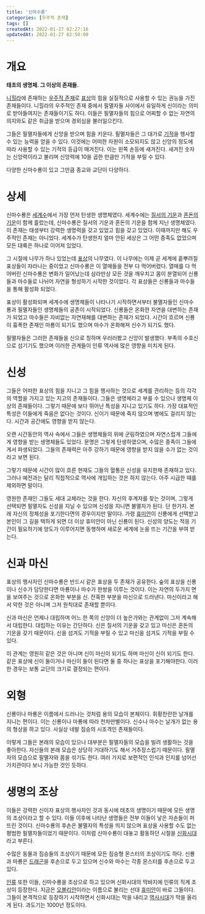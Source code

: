 ```yaml
---
title: '신마수룡'
categories: [우주적 존재]
tags: []
createdAt: 2022-01-27 02:27:16
updatedAt: 2022-01-27 02:50:00
---
```


# 개요
<QBlock>
  <P><Strong>태초의 생명체. 그 이상의 존재들.</Strong></P>
</QBlock>

[니힐라](니힐라_위키)에 존재하는 [우주적 존재](우주적_존재)로 [표상](표상)의 힘을 실질적으로 사용할 수 있는 권능을 가진 존재들이다. 니힐라의 우주적인 존재 중에서 필멸자들 사이에서 유일하게 신이라는 의미로 받아들여지는 존재들이기도 하다. 이들은 필멸자들의 힘으로 어찌할 수 없는 자연의 의지와도 같은 취급을 받으며 경외심을 불러일으킨다.

그들은 필멸자들에게 신앙을 받으며 힘을 키운다. 필멸자들은 그 대가로 [기적](기적)을 행사할 수 있는 능력을 얻을 수 있다. 이것에는 어떠한 자원이 소모되지도 않고 신앙의 정도에 따라 사용할 수 있는 기적의 등급이 매겨진다. 이는 왼쪽 손등에 새겨진다. 새겨진 숫자는 신앙력이라고 불리며 신앙력에 10을 곱한 만큼만 기적을 부릴 수 있다.

다양한 신마수룡이 있고 그만큼 종교와 교단이 다양하다.

# 상세
신마수룡은 [세계수](세계수)에서 가장 먼저 탄생한 생명체였다. 세계수에는 [질서의 기운](질서의_기운)과 [혼돈의 기운](혼돈의_기운)이 함께 흘렀는데, 신마수룡은 질서의 기운과 혼돈의 기운을 함께 지닌 생명체였다. 이 존재는 태생부터 강력한 생명력을 갖고 있었고 힘을 갖고 있었다. 이때까지만 해도 우주적인 존재는 아니었다. 세계수가 탄생한지 얼마 안된 세상은 그 어떤 종족도 없었으며 모든 대륙은 하나로 이어져 있었다.

그 시절에 나무가 하나 있었는데 [표상](표상)의 나무였다. 이 나무에는 이제 곧 세계에 흩뿌려질 표상들이 자라나는 중이었고 신마수룡은 이 열매들을 전부 다 먹어버렸다. 열매를 다 먹어버린 신마수룡은 변화가 일어났는데 삼라만상 모든 것을 깨우치고 몸이 분열되어 신룡들과 마수들로 나뉘어 자연을 형성하기 시작한 것이었다. 각 표상들은 신룡들과 마수들을 통해 활성화 되었다.

표상이 활성화되며 세계수에 생명체들이 나타나기 시작하면서부터 불멸자들인 신마수룡과 필멸자들인 생명체들의 공존이 시작되었다. 신룡들은 온화한 자연을 대변하는 존재가 되었고 마수들은 자비없는 자연재해를 대변하는 존재가 되었다. 시간이 흐르며 신룡이 흉폭한 존재인 마룡이 되기도 했으며 마수가 온화해져 신수가 되기도 했다.

필멸자들은 그러한 존재들을 신으로 칭하며 우러러봤고 신앙이 발생했다. 부족의 수호신으로 섬기기도 했으며 이러한 관계들이 인류 역사에 많은 영향을 미치게 된다.

# 신성
그들은 어떠한 표상의 힘을 지니고 그 힘을 행사하는 것으로 세계를 관리하는 등의 각각의 역할을 가지고 있는 지고의 존재들이다. 그들은 생명체라고 부를 수 있으나 생명체 이상의 존재들이다. 그렇기 때문에 보다 뛰어난 특성을 지니고 있기도 하다. 가장 대표적인 특성은 이들에게 죽음은 없다는 것이다. 신이기 때문에 죽지 않으며 병에도 걸리지 않는다. 시간과 공간에도 영향을 받지 않는다.

오랜 시간동안의 역사 속에서 그들은 생명체들의 위에 군림하였으며 자연스럽게 그들에게 영향을 받는 생명체들도 있었다. 문명은 그렇게 탄생하였으며, 수많은 종족이 그들에게서 파생되었다. 그들의 존재력은 아주 강하기 때문에 영향을 받지 않을 수가 없는 것이라고 보면 된다.

그렇기 때문에 시간이 많이 흐른 현재도 그들의 혈통은 신성을 유지한채 존재하고 있다. 그러나 예전과는 달리 직접적으로 역사에 개입하는 것은 하지 않는다. 아주 시급한 때를 제외하면 말이다.

영원한 존재인 그들도 세대 교체라는 것을 한다. 자신의 후계자를 찾는 것이며, 그렇게 선택되면 필멸자도 신성을 지닐 수 있으며 신성을 지니면 불멸자가 된다. 단 한가지. 본래 자신의 정체성을 포기한다면의 경우이지만 말이다. 가령 [휴미안](휴미안)이 신룡에게 선택받고 본인이 그 길을 택하게 되면 더 이상 휴미안이 아닌 신룡이 된다. 신성의 양도는 적응 기간이 필요하기에 양도가 이루어지면 동행하며 새로운 세계에 눈을 뜨는 기간을 부여 받는다.

# 신과 마신
표상의 행사자인 신마수룡은 반드시 같은 표상을 두 존재가 공유한다. 숲의 표상을 신룡이나 신수가 담당한다면 마룡이나 마수가 한쌍을 이루는 것이다. 이는 자연의 두가지 면을 보여주는 것으로 온화한 부분을 신. 잔혹한 부분을 마신으로 드러낸다. 마신이라고 해서 악한 것은 아니며 그저 원칙대로 존재할 뿐이다.

신과 마신은 언제나 대립하며 어느 한 쪽의 신앙이 더 높은가와는 관계없이 그저 계속해서 대립한다. 대립하는 이유는 간단하다. 신은 질서의 기운을 갖고 있고 마신은 혼돈의 기운을 갖기 때문이다. 신을 섬겨도 기적을 부릴 수 있고 마신을 섬겨도 기적을 부릴 수 있다.

이 관계는 영원히 같은 것은 아니며 신이 마신이 되기도 하며 마신이 신이 되기도 한다. 같은 표상에 신이 둘이거나 마신이 둘이 된다면 둘 중 하나는 표상을 포기해야한다. 이러한 경우는 보통 교단의 크기로 결정되는 편이다.

# 외형
신룡이나 마룡은 이름에서 드러나는 것처럼 용의 모습이 본체이다. 휘황찬란한 날개를 지니는 편이다. 이는 신룡이나 마룡에 따라 천차만별이다. 신수나 마수는 날개가 없는 용의 형상을 하고 있다. 사실상 네발 짐승의 시조격인 존재들이다.

이렇게 그들은 본래의 모습이 있으나 대부분은 필멸자들의 모습을 빌려 생활하는 것을 좋아한다. 자신들의 본래 모습은 상당히 거대하기도 해서 거추장스럽기 때문이다. 필멸자의 모습으로 필멸자와 몸을 섞기도 한다. 여러 가지로 보편적인 인식과 인지를 넘어선 가치관이다 보니 가능한 것인 듯하다.

# 생명의 조상
이들은 강력한 신이자 표상의 행사자인 것과 동시에 태초의 생명이기 때문에 모든 생명의 조상이라고 할 수 있다. 이들 이후에 나타난 생명들은 전부 이들이 낳은 자손들이 퍼뜨린 것이다. 신마수룡의 후손은 불멸자의 특성을 띄지 않으며 표상을 사용할 수도 없는 평범한 필멸자들이었기 때문이다. 이처럼 신마수룡이 대놓고 활동하던 시절을 [신화시대](신화시대)라고 부른다.

수많은 동물과 짐승들의 조상이기 때문에 모든 짐승형 몬스터의 조상이기도 하다. 신룡과 마룡은 [드래곤](드래곤)을 후손으로 두고 있으며 신수와 마수는 각종 몬스터를 후손으로 두고 있다.

[인류](인류) 또한 이들, 신마수룡을 조상으로 하고 있으며 신화시대의 막바지에 인류의 직계 조상이 등장한다. 지금은 [오블리안](오블리안)이라는 이름으로 불리는 선대 [휴미안](휴미안)이 바로 그들이다. 그들이 본격적으로 등장하기 시작하면서 신화시대는 막을 내리고 [역사시대](역사시대)가 막을 올리게 된다. 과도기는 1000년 정도이다.
